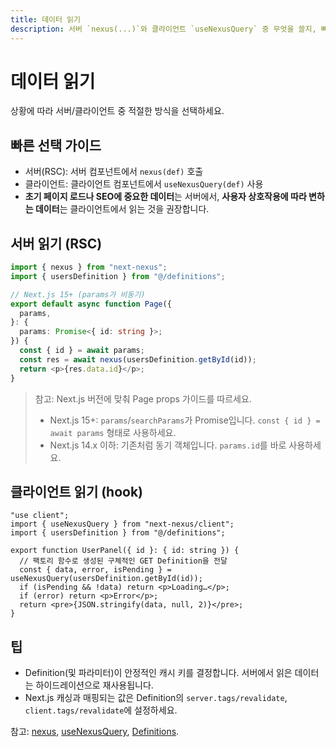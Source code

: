 ```yaml
---
title: 데이터 읽기
description: 서버 `nexus(...)`와 클라이언트 `useNexusQuery` 중 무엇을 쓸지, 빠른 패턴 요약.
---
```


# 데이터 읽기

상황에 따라 서버/클라이언트 중 적절한 방식을 선택하세요.

## 빠른 선택 가이드

- 서버(RSC): 서버 컴포넌트에서 `nexus(def)` 호출
- 클라이언트: 클라이언트 컴포넌트에서 `useNexusQuery(def)` 사용
- **초기 페이지 로드나 SEO에 중요한 데이터**는 서버에서, **사용자 상호작용에 따라 변하는 데이터**는 클라이언트에서 읽는 것을 권장합니다.

## 서버 읽기 (RSC)

```ts path=null start=null
import { nexus } from "next-nexus";
import { usersDefinition } from "@/definitions";

// Next.js 15+ (params가 비동기)
export default async function Page({
  params,
}: {
  params: Promise<{ id: string }>;
}) {
  const { id } = await params;
  const res = await nexus(usersDefinition.getById(id));
  return <p>{res.data.id}</p>;
}
```

> 참고: Next.js 버전에 맞춰 Page props 가이드를 따르세요.
>
> - Next.js 15+: `params`/`searchParams`가 Promise입니다. `const { id } = await params` 형태로 사용하세요.
> - Next.js 14.x 이하: 기존처럼 동기 객체입니다. `params.id`를 바로 사용하세요.

## 클라이언트 읽기 (hook)

```tsx path=null start=null
"use client";
import { useNexusQuery } from "next-nexus/client";
import { usersDefinition } from "@/definitions";

export function UserPanel({ id }: { id: string }) {
  // 팩토리 함수로 생성된 구체적인 GET Definition을 전달
  const { data, error, isPending } = useNexusQuery(usersDefinition.getById(id));
  if (isPending && !data) return <p>Loading…</p>;
  if (error) return <p>Error</p>;
  return <pre>{JSON.stringify(data, null, 2)}</pre>;
}
```

## 팁

- Definition(및 파라미터)이 안정적인 캐시 키를 결정합니다. 서버에서 읽은 데이터는 하이드레이션으로 재사용됩니다.
- Next.js 캐싱과 매핑되는 값은 Definition의 `server.tags/revalidate`, `client.tags/revalidate`에 설정하세요.

참고: [nexus](/ko/api/nexus), [useNexusQuery](/ko/api/hooks/use-nexus-query), [Definitions](/ko/api/definitions).
